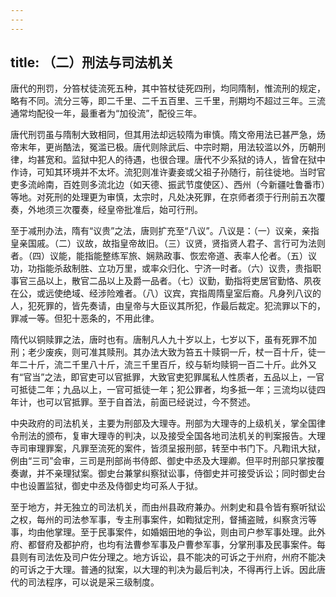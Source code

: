 ```yaml
---
---
---
```

title: （二）刑法与司法机关
---



唐代的刑罚，分笞杖徒流死五种，其中笞杖徒死四刑，均同隋制，惟流刑的规定，略有不同。流分三等，即二千里、二千五百里、三千里，刑期均不超过三年。三流通常均配役一年，最重者为“加役流”，配役三年。

唐代刑罚虽与隋制大致相同，但其用法却远较隋为审慎。隋文帝用法已甚严急，炀帝末年，更尚酷法，冤滥已极。唐代则除武后、中宗时期，用法较滥以外，历朝刑律，均甚宽和。监狱中犯人的待遇，也很合理。唐代不少系狱的诗人，皆曾在狱中作诗，可知其环境并不太坏。流犯则准许妻妾或父祖子孙随行，前往徙地。当时官吏多流岭南，百姓则多流北边（如天德、振武节度使区）、西州（今新疆吐鲁番市）等地。对死刑的处理更为审慎，太宗时，凡处决死罪，在京师者须于行刑前五次覆奏，外地须三次覆奏，经皇帝批准后，始可行刑。

至于减刑办法，隋有“议贵”之法，唐则扩充至“八议”。八议是：（一）议亲，亲指皇亲国戚。（二）议故，故指皇帝故旧。（三）议贤，贤指贤人君子、言行可为法则者。（四）议能，能指能整练军旅、娴熟政事、恢宏帝道、表率人伦者。（五）议功，功指能杀敌制胜、立功万里，或率众归化、宁济一时者。（六）议贵，贵指职事官三品以上，散官二品以上及爵一品者。（七）议勤，勤指将吏居官勤恪、夙夜在公，或远使绝域、经涉险难者。（八）议宾，宾指周隋皇室后裔。凡身列八议的人，犯死罪的，皆先奏请，由皇帝与大臣议其所犯，作最后裁定。犯流罪以下的，罪减一等。但犯十恶条的，不用此律。

隋代以铜赎罪之法，唐时也有。唐制凡人九十岁以上，七岁以下，虽有死罪不加刑；老少废疾，则可准其赎刑。其办法大致为笞五十赎铜一斤，杖一百十斤，徒一年二十斤，流二千里八十斤，流三千里百斤，绞与斩均赎铜一百二十斤。此外又有“官当”之法，即官吏可以官抵罪，大致官吏犯罪属私人性质者，五品以上，一官可抵徒二年；九品以上，一官可抵徒一年；犯公罪者，均多抵一年；三流均以徒四年计，也可以官抵罪。至于自首法，前面已经说过，今不赘述。

中央政府的司法机关，主要为刑部及大理寺。刑部为大理寺的上级机关，掌全国律令刑法的颁布，复审大理寺的判决，以及接受全国各地司法机关的判案报告。大理寺司审理罪案，凡罪至流死的案件，皆须呈报刑部，转至中书门下。凡鞫讯大狱，例由“三司”会审，三司是刑部尚书侍郎、御史中丞及大理卿。但平时刑部只掌按覆奏谳，并不亲理狱案。御史台兼掌纠察狱讼事，侍御史并可接受诉讼；同时御史台中也设置监狱，御史中丞及侍御史均可系人于狱。

至于地方，并无独立的司法机关，而由州县政府兼办。州刺史和县令皆有察听狱讼之权，每州的司法参军事，专主刑事案件，如鞫狱定刑，督捕盗贼，纠察贪污等事，均由他掌理。至于民事案件，如婚姻田地的争讼，则由司户参军事处理。此外府、都督府及都护府，也均有法曹参军事及户曹参军事，分掌刑事及民事案件。每县则有司法佐及司户佐分理之。地方诉讼，县不能决的可诉之于州府，州府不能决的可诉之于大理。普通的狱案，以大理的判决为最后判决，不得再行上诉。因此唐代的司法程序，可以说是采三级制度。